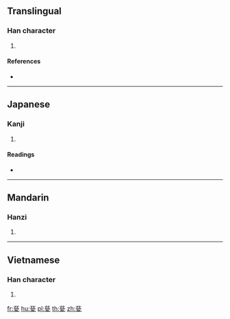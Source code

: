 {{character info/new}}
{{also|瓷}}
==Translingual==

===Han character===
{{Han char|rn=98|rad=瓦|as=09|sn=14|four=|canj=TVIN|ids=⿱兹瓦}}

# {{defn|Han|sort=瓦09}}

====References====
* {{Han ref|kx=0751.111|dkj=21574|hdz=21429.030|uh=7506|ud=29958}}

----

==Japanese==

===Kanji===
{{ja-kanji|grade=|rs=瓦09}}

# {{defn|lang=ja|sort=瓦09}}

====Readings====
* {{ja-readings|on=[[し]] (shi), [[じ]] (ji)|kun=[[かめ]] (kame)|nanori=}}

----

==Mandarin==

===Hanzi===
{{cmn-hanzi|pin=[[cí]] ([[ci2]]), [[ǒu]] ([[ou3]])|wg=tz'u<sup>2</sup>, ou<sup>3</sup>}}

# {{defn|lang=cmn|sort=瓦09}}

----

==Vietnamese==

===Han character===
{{vi-hantu|[[từ]]|rs=瓦09}}

# {{defn|lang=vi|sort=瓦09}}

[[fr:甆]]
[[hu:甆]]
[[pl:甆]]
[[th:甆]]
[[zh:甆]]